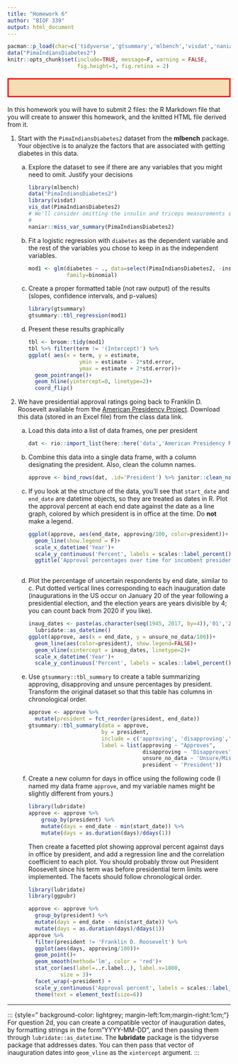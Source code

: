 ```yaml
---
title: "Homework 6"
author: "BIOF 339"
output: html_document
---
```


```r
pacman::p_load(char=c('tidyverse','gtsummary','mlbench','visdat','naniar','labelled'))
data("PimaIndiansDiabetes2")
knitr::opts_chunk$set(include=TRUE, message=F, warning = FALSE,
                      fig.height=3, fig.retina = 2)

```

```{=html}
<p style="color: black; border:3px; border-style: solid; border-color: red;padding: 1em;
background-color: wheat;font-size: 14pt;text-align:center">
```
In this homework you will have to submit 2 files: the R Markdown file that you will create to answer this homework, and the knitted HTML file derived from it.

</p>

<ol>

<li>

Start with the `PimaIndiansDiabetes2` dataset from the **mlbench** package. Your objective is to analyze the factors that are associated with getting diabetes in this data.

<ol type='a'>

<li>

Explore the dataset to see if there are any variables that you might need to omit. Justify your decisions

```r
library(mlbench)
data("PimaIndiansDiabetes2")
library(visdat)
vis_dat(PimaIndiansDiabetes2)
# We'll consider omitting the insulin and triceps measurements since so many are missing
# 
naniar::miss_var_summary(PimaIndiansDiabetes2)
```

<li>

Fit a logistic regression with `diabetes` as the dependent variable and the rest of the variables you chose to keep in as the independent variables.

```r
mod1 <- glm(diabetes ~ ., data=select(PimaIndiansDiabetes2, -insulin, -triceps ),
            family=binomial)
```

<li>

Create a proper formatted table (not raw output) of the results (slopes, confidence intervals, and p-values)

```r
library(gtsummary)
gtsummary::tbl_regression(mod1)
```

<li>

Present these results graphically

```r
tbl <- broom::tidy(mod1)
tbl %>% filter(term != '(Intercept)') %>% 
ggplot( aes(x = term, y = estimate, 
                ymin = estimate - 2*std.error,
                ymax = estimate + 2*std.error))+
  geom_pointrange()+ 
  geom_hline(yintercept=0, linetype=2)+
  coord_flip()


```

</ol>

<li>

We have presidential approval ratings going back to Franklin D. Roosevelt available from the [American Presidency Project](https://www.presidency.ucsb.edu/statistics/data/presidential-job-approval). Download this data (stored in an Excel file) from the class data link.

<ol type="a">

<li>

Load this data into a list of data frames, one per president

```r
dat <- rio::import_list(here::here('data','American Presidency Project - Approval Ratings for POTUS.xlsx'))
```

</li>

<li>

Combine this data into a single data frame, with a column designating the president. Also, clean the column names.

```r
approve <- bind_rows(dat, .id='President') %>% janitor::clean_names()
```

</li>

<li>

If you look at the structure of the data, you'll see that `start_date` and `end_date` are datetime objects, so they are treated as dates in R. Plot the approval percent at each end date against the date as a line graph, colored by which president is in office at the time. Do **not** make a legend.

```r
ggplot(approve, aes(end_date, approving/100, color=president))+
  geom_line(show.legend = F)+
  scale_x_datetime('Year')+
  scale_y_continuous('Percent', labels = scales::label_percent())+
  ggtitle('Approval percentages over time for incumbent president')
  
```

</li>

<li>

Plot the percentage of uncertain respondents by end date, similar to c. Put dotted vertical lines corresponding to each inauguration date (inaugurations in the US occur on January 20 of the year following a presidential election, and the election years are years divisible by 4; you can count back from 2020 if you like).

```r
inaug_dates <- paste(as.character(seq(1945, 2017, by=4)),'01','20', sep='-') %>% 
  lubridate::as_datetime()
ggplot(approve, aes(x = end_date, y = unsure_no_data/100))+
  geom_line(aes(color=president), show.legend=FALSE)+
  geom_vline(xintercept = inaug_dates, linetype=2)+
  scale_x_datetime('Year')+
  scale_y_continuous('Percent', labels = scales::label_percent())
```

</li>

<li>

Use `gtsummary::tbl_summary` to create a table summarizing approving, disapproving and unsure percentages by president. Transform the original dataset so that this table has columns in chronological order.

```r
approve <- approve %>% 
  mutate(president = fct_reorder(president, end_date))
gtsummary::tbl_summary(data = approve,
                       by = president,
                       include = c('approving', 'disapproving','unsure_no_data', 'president'),
                       label = list(approving ~ "Approves",
                                    disapproving ~ 'Disapproves',
                                    unsure_no_data ~ 'Unsure/Missing',
                                    president ~ 'President'))
```

</li>

<li>

Create a new column for days in office using the following code (I named my data frame `approve`, and my variable names might be slightly different from yours.)

```r
library(lubridate)
approve <- approve %>% 
    group_by(president) %>% 
    mutate(days = end_date - min(start_date)) %>% 
    mutate(days = as.duration(days)/ddays(1))
```

Then create a facetted plot showing approval percent against days in office by president, and add a regression line and the correlation coefficient to each plot. You should probably throw out President Roosevelt since his term was before presidential term limits were implemented. The facets should follow chronological order.

```r
library(lubridate)
library(ggpubr)

approve <- approve %>% 
  group_by(president) %>% 
  mutate(days = end_date - min(start_date)) %>% 
  mutate(days = as.duration(days)/ddays(1))
approve %>% 
  filter(president != 'Franklin D. Roosevelt') %>% 
  ggplot(aes(days, approving/100))+
  geom_point()+
  geom_smooth(method='lm', color = 'red')+
  stat_cor(aes(label=..r.label..), label.x=1800,
          size = 3)+
  facet_wrap(~president) + 
  scale_y_continuous('Approval percent', labels = scales::label_percent())+
  theme(text = element_text(size=6))
```

</li>

</ol>

</ol>

------------------------------------------------------------------------

::: {style=" background-color: lightgrey; margin-left:1cm;margin-right:1cm;"} For question 2d, you can create a compatible vector of inauguration dates, by formatting strings in the form "YYYY-MM-DD", and then passing them through `lubridate::as_datetime`. The **lubridate** package is the tidyverse package that addresses dates. You can then pass that vector of inauguration dates into `geom_vline` as the `xintercept` argument. :::
